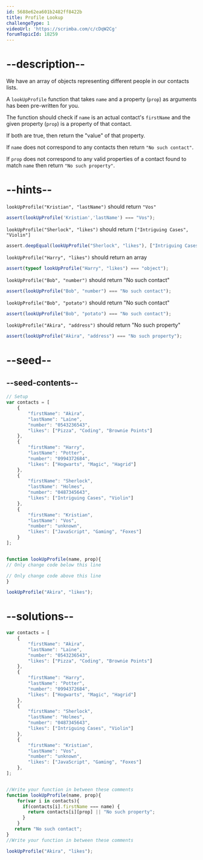 ```yaml
---
id: 5688e62ea601b2482ff8422b
title: Profile Lookup
challengeType: 1
videoUrl: 'https://scrimba.com/c/cDqW2Cg'
forumTopicId: 18259
---
```


# --description--

We have an array of objects representing different people in our contacts lists.

A `lookUpProfile` function that takes `name` and a property (`prop`) as arguments has been pre-written for you.

The function should check if `name` is an actual contact's `firstName` and the given property (`prop`) is a property of that contact.

If both are true, then return the "value" of that property.

If `name` does not correspond to any contacts then return `"No such contact"`.

If `prop` does not correspond to any valid properties of a contact found to match `name` then return `"No such property"`.

# --hints--

`lookUpProfile("Kristian", "lastName")` should return `"Vos"`

```js
assert(lookUpProfile('Kristian','lastName') === "Vos");
```

`lookUpProfile("Sherlock", "likes")` should return `["Intriguing Cases", "Violin"]`

```js
assert.deepEqual(lookUpProfile("Sherlock", "likes"), ["Intriguing Cases", "Violin"]);
```

`lookUpProfile("Harry", "likes")` should return an array

```js
assert(typeof lookUpProfile("Harry", "likes") === "object");
```

`lookUpProfile("Bob", "number")` should return "No such contact"

```js
assert(lookUpProfile("Bob", "number") === "No such contact");
```

`lookUpProfile("Bob", "potato")` should return "No such contact"

```js
assert(lookUpProfile("Bob", "potato") === "No such contact");
```

`lookUpProfile("Akira", "address")` should return "No such property"

```js
assert(lookUpProfile("Akira", "address") === "No such property");
```

# --seed--

## --seed-contents--

```js
// Setup
var contacts = [
    {
        "firstName": "Akira",
        "lastName": "Laine",
        "number": "0543236543",
        "likes": ["Pizza", "Coding", "Brownie Points"]
    },
    {
        "firstName": "Harry",
        "lastName": "Potter",
        "number": "0994372684",
        "likes": ["Hogwarts", "Magic", "Hagrid"]
    },
    {
        "firstName": "Sherlock",
        "lastName": "Holmes",
        "number": "0487345643",
        "likes": ["Intriguing Cases", "Violin"]
    },
    {
        "firstName": "Kristian",
        "lastName": "Vos",
        "number": "unknown",
        "likes": ["JavaScript", "Gaming", "Foxes"]
    }
];


function lookUpProfile(name, prop){
// Only change code below this line

// Only change code above this line
}

lookUpProfile("Akira", "likes");
```

# --solutions--

```js
var contacts = [
    {
        "firstName": "Akira",
        "lastName": "Laine",
        "number": "0543236543",
        "likes": ["Pizza", "Coding", "Brownie Points"]
    },
    {
        "firstName": "Harry",
        "lastName": "Potter",
        "number": "0994372684",
        "likes": ["Hogwarts", "Magic", "Hagrid"]
    },
    {
        "firstName": "Sherlock",
        "lastName": "Holmes",
        "number": "0487345643",
        "likes": ["Intriguing Cases", "Violin"]
    },
    {
        "firstName": "Kristian",
        "lastName": "Vos",
        "number": "unknown",
        "likes": ["JavaScript", "Gaming", "Foxes"]
    },
];


//Write your function in between these comments
function lookUpProfile(name, prop){
    for(var i in contacts){
      if(contacts[i].firstName === name) {
        return contacts[i][prop] || "No such property";
      }
    }
   return "No such contact";
}
//Write your function in between these comments

lookUpProfile("Akira", "likes");
```
